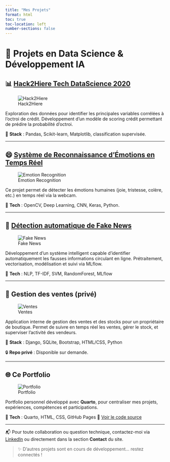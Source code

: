 ```yaml
---
title: "Mes Projets"
format: html
toc: true
toc-location: left
number-sections: false
---
```


# 🚀 Projets en Data Science & Développement IA

## 📊 [Hack2Hiere Tech DataScience 2020](https://github.com/dona-eric/Hack2Hiere_TechTech_DataScience_20)

![Hack2Hiere](images/hack-tech.jpg)

Exploration des données pour identifier les principales variables corrélées à l'octroi de crédit.
Développement d’un modèle de scoring crédit permettant de prédire la probabilité d’octroi.

📌 **Stack** : Pandas, Scikit-learn, Matplotlib, classification supervisée.

---

## 😄 [Système de Reconnaissance d'Émotions en Temps Réel](https://github.com/dona-erick/Projet-Reconnaissance-Emotion-RealTime)

![Emotion Recognition](images/emotions.jpg)

Ce projet permet de détecter les émotions humaines (joie, tristesse, colère, etc.) en temps réel via la webcam.

📌 **Tech** : OpenCV, Deep Learning, CNN, Keras, Python.

---

## 📰 [Détection automatique de Fake News](https://github.com/dona-erick/System-detection-of-the-Fake-and-True-News)

![Fake News](images/fake-news.jpg)

Développement d’un système intelligent capable d’identifier automatiquement les fausses informations circulant en ligne.
Prétraitement, vectorisation, modélisation et suivi via MLflow.

📌 **Tech** : NLP, TF-IDF, SVM, RandomForest, MLflow

---

## 🛒 Gestion des ventes (privé)

![Ventes](img/gestion_ventes.png)

Application interne de gestion des ventes et des stocks pour un propriétaire de boutique.
Permet de suivre en temps réel les ventes, gérer le stock, et superviser l’activité des vendeurs.

📌 **Stack** : Django, SQLite, Bootstrap, HTML/CSS, Python

🔒 **Repo privé** : Disponible sur demande.

---

## 🌐 Ce Portfolio

![Portfolio](img/portfolio.png)

Portfolio personnel développé avec **Quarto**, pour centraliser mes projets, expériences, compétences et participations.

📌 **Tech** : Quarto, HTML, CSS, GitHub Pages
🔗 [Voir le code source](https://github.com/dona-erick/portfolio-quarto)

---

📬 Pour toute collaboration ou question technique, contactez-moi via [LinkedIn](https://www.linkedin.com/in/don-erick/) ou directement dans la section **Contact** du site.

> ✨ D'autres projets sont en cours de développement… restez connectés !
